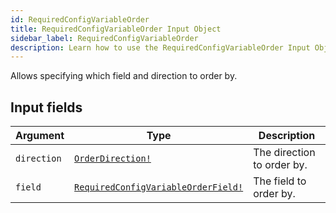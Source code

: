 ```yaml
---
id: RequiredConfigVariableOrder
title: RequiredConfigVariableOrder Input Object
sidebar_label: RequiredConfigVariableOrder
description: Learn how to use the RequiredConfigVariableOrder Input Object for 's API.
---
```


Allows specifying which field and direction to order by.

## Input fields

| Argument    | Type                                                                                        | Description                |
| ----------- | ------------------------------------------------------------------------------------------- | -------------------------- |
| `direction` | [`OrderDirection!`](api/schema/enum/OrderDirection.mdx)                                     | The direction to order by. |
| `field`     | [`RequiredConfigVariableOrderField!`](api/schema/enum/RequiredConfigVariableOrderField.mdx) | The field to order by.     |
